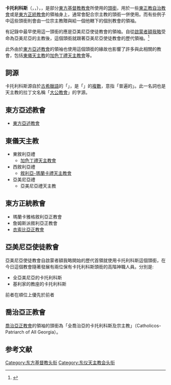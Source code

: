 {{prose|time=2014-03-12T12:02:23+00:00}}
{{refimprove|time=2014-03-12T12:02:23+00:00}}

'''卡托利科斯'''（{{lang-el|Καθολικος}}，{{lang-ru|Католикос}}，{{lang-en|Catholicos}}），{{來源請求|亦可譯為'''大教長'''或'''大公長'''}}，是部分[[東方基督教|東方基督教]][[教會|教會]]所使用的[[頭銜|頭銜]]，用於一些[[東正教自治教會|東正教自治教會]]或是[[東方正統教會|東方正統教會]]的領袖身上，通常會配合宗主教的頭銜一併使用。而有些例子中這些頭銜則會由一位宗主教贈與給一個他轄下的個別教會的領袖。

有記錄中最早使用這一頭銜的應是亞美尼亞使徒教會的領袖。自從[[格列高利_(啟蒙者)|啟蒙者額我略]]受命為亞美尼亞的主教後，這個頭銜就跟著亞美尼亞使徒教會的歷代領袖。<ref>{{cite book |author=大衛·班特利·哈特 |title=基督教的故事 |publisher=好讀出版社 |isbn=978-986-178-271-3}}</ref>

此外由於[[東方亞述教會|東方亞述教會]]的領袖也使用這個頭銜的緣故也影響了許多與此相關的{{link-en|西敘利亞禮|West Syrian Rite|敘利亞禮}}教會，包括[[東儀天主教|東儀天主教]]的[[加色丁禮天主教會|加色丁禮天主教會]]等。

==詞源==
卡托利科斯源自於[[古希臘語|古希臘語]]的「{{lang|el|καθολικός}}」，是「{{lang|el|καθολικοί}}」的[[複數_(語法)|複數]]，意指「普遍的」。此一名詞也是天主教的拉丁文名稱「[[大公教會|大公教會]]」的字源。

== 東方亞述教會 ==
* [[東方亞述教會|東方亞述教會]]

==東儀天主教==
*東敘利亞禮
**[[加色丁禮天主教會|加色丁禮天主教會]]
*西敘利亞禮
**[[敘利亞-瑪蘭卡禮天主教會|敘利亞-瑪蘭卡禮天主教會]]
*亞美尼亞禮
**亞美尼亞禮天主教

==東方正統教會==
*瑪蘭卡雅格敘利亞正教會
*詹姆斯派敘利亞正教會
*[[衣索比亞正教會|衣索比亞正教會]]

==亞美尼亞使徒教會==
亞美尼亞使徒教會自啟蒙者額我略開始的歷代首領就使用卡托利科斯這個頭銜，在今日這個教會隨著發展有兩位保有卡托利科斯頭銜的高階神職人員。分別是:

*全亞美尼亞的卡托利科斯
*基利家的教座的卡托利科斯

前者在順位上優先於前者

==喬治亞正教會==
[[喬治亞正教會|喬治亞正教會]]的領袖的頭銜為「全喬治亞的卡托利科斯及宗主教」（Catholicos-Patriarch of All Georgia）。

== 参考文献 ==
{{Reflist}}

[[Category:东方基督教头衔|Category:东方基督教头衔]]
[[Category:东仪天主教会头衔|Category:东仪天主教会头衔]]